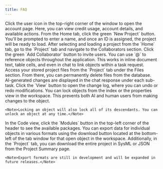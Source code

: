 ```yaml
---
title: FAQ
---
```


<AccordionGroup>
<Accordion title="How to view account details">
    Click the user icon in the top-right corner of the window to open the account page. Here, you can view credit usage, account details, and available actions.
</Accordion>

<Accordion title="How to create a project">
    From the Home tab, click the green `New Project` button. You'll be prompted to enter a name, and once an ID is assigned, the project will be ready to load.
</Accordion>

<Accordion title="How to add a collaborator to a project">
    After selecting and loading a project from the `Home` tab, go to the `Project` tab and navigate to the Collaborators section. Click the green `Add Collaborator` button to invite users.
</Accordion>

<Accordion title="How to reference objects">
    You can use `@` to reference objects throughout the application. This works in inline document text, table cells, and even in chat to link objects within a task request.
</Accordion>

<Accordion title="How to remove files">
    Access your stored project files from the `Project` tab under the Files section. From there, you can permanently delete files from the database.
</Accordion>

<Accordion title="How to view and undo AI changes">
    AI-generated changes are displayed in the chat response under each sub-task. Click the `View` button to open the change log, where you can undo or redo modifications.
</Accordion>

<Accordion title="How do I prevent editing of objects by the AI (or other users)?">
    You can lock objects from the index or the properties view in the workspace. This prevents both AI and human users from making changes to the object.

    <Note>Locking an object will also lock all of its descendants. You can unlock an object at any time.</Note>  

</Accordion>

<Accordion title="What Python packages can I use?">
    In the Code view, click the `Modules` button in the top-left corner of the header to see the available packages.
</Accordion>

<Accordion title="How do I export data?">
    You can export data for individual objects in various formats using the download button located at the bottom-left of the tab window for that open object in the workspace. Additionally, in the `Project` tab, you can download the entire project in SysML or JSON from the Project Summary page.

    <Note>Export formats are still in development and will be expanded in future releases.</Note>
</Accordion>

</AccordionGroup>
